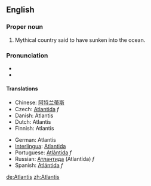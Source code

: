 ==English==
===Proper noun===
{{en-proper noun}}

# Mythical country said to have sunken into the ocean.

===Pronunciation===
*{{SAMPA|/@t'l{nt@s/}}
*{{IPA|/ətˈlæntəs/}}

====Translations====
{{top}}
*Chinese: [[阿特兰蒂斯]]
*Czech: [[Atlantida]] ''f''
*Danish: Atlantis
*Dutch: Atlantis
*Finnish: Atlantis
{{mid}}
*German: Atlantis
*[[Interlingua]]: [[Atlantida]]
*Portuguese: [[Atlântida]] ''f''
*Russian: [[Атлантида]] (Atlantída) ''f''
*Spanish: [[Atlántida]] ''f''
{{bottom}}

[[de:Atlantis]]
[[zh:Atlantis]]
